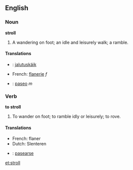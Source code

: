 ==English==

===Noun===

'''stroll'''

#A wandering on foot; an idle and leisurely walk; a ramble.

====Translations====
* {{et}}: [[jalutuskäik]]
*French: [[flanerie]] ''f''
* {{es}}: [[paseo]] ''m''

===Verb===

'''to stroll'''

#To wander on foot; to ramble idly or leisurely; to rove.

====Translations====
*French: flaner
*Dutch: Slenteren
* {{es}}: [[pasearse]]



[[et:stroll]]